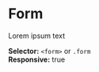 
<Meta
  title="Components/Form/Introduction"
/>

# Form

Lorem ipsum text

**Selector:** `<form>` or `.form` <br/>
**Responsive:** true
